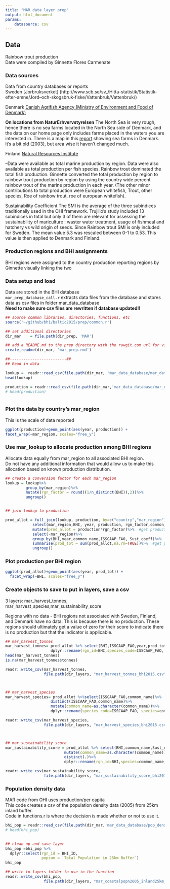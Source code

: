 ```yaml
---
title: "MAR data layer prep"
output: html_document
params: 
    datasource: csv
---
```


## Data

Rainbow trout production  
Date were compiled by Ginnette Flores Carmenate

### Data sources
Data from country databases or reports  
Sweden
[Jorbruksverket] (http://www.scb.se/sv_/Hitta-statistik/Statistik-efter-amne/Jord--och-skogsbruk-fiske/Vattenbruk/Vattenbruk/)  

Denmark
[Danish Agrifish Agency (Ministry of Environment and Food of Denmark)]( http://agrifish.dk/fisheries/fishery-statistics/aquaculture-statistics/#c32851)  

__On locations from NaturErhvervstyrelsen__  The North Sea is very rough, hence there is no sea farms located in the North Sea side of Denmark, and the data on our home page only includes farms placed in the waters you are interested in. There is a map in this [report](http://www.akvakultur.dk/akvakultur%20i%20DK.htm) showing sea farms in Denmark. It’s a bit old (2003), but area wise it haven’t changed much.

Finland
[Natural Resources Institute](http://statdb.luke.fi/PXWeb/pxweb/fi/LUKE/LUKE__06%20Kala%20ja%20riista__02%20Rakenne%20ja%20tuotanto__10%20Vesiviljely/?tablelist=true&rxid=5211d344-451e-490d-8651-adb38df626e1)  

--Data were available as total marine production by region.  Data were also available as total production per fish species.  Rainbow trout dominated the total fish production.  Ginnette converted the total production by region to rainbow trout production by region by using the country wide percent rainbow trout of the marine production in each year.  (The other minor contributions to total production were European whitefish, Trout, other species, Roe of rainbow trout, roe of european whitefish).  

Sustainability Coefficient 
The SMI is the average of the three subindices traditionally used in the OHI framework. Trujillo's study included 13 subindices in total but only 3 of them are relevant for assessing the sustainability of mariculture : waster water treatment, usage of fishmeal and hatchery vs wild origin of seeds. Since Rainbow trout SMI is only included for Sweden. The mean value 5.3 was rescaled between 0-1 to 0.53. This value is then applied to Denmark and Finland.


### Production regions and BHI assignments
BHI regions were assigned to the country production reporting regions by Ginnette visually linking the two

### Data setup and load
Data are stored in the BHI database  
`mar_prep_database_call.r` extracts data files from the database and stores data as csv files in folder mar_data_database  
__Need to make sure csv files are rewritten if database updated!!__

```r

## source common libraries, directories, functions, etc
source('~/github/bhi/baltic2015/prep/common.r')

## set additional directories
dir_mar    = file.path(dir_prep, 'MAR')

## add a README.md to the prep directory with the rawgit.com url for viewing on GitHub
create_readme(dir_mar, 'mar_prep.rmd')

##-------------------------##
## Read in data

lookup =  readr::read_csv(file.path(dir_mar, 'mar_data_database/mar_data_lookuptable.csv'))
head(lookup)

production = readr::read_csv(file.path(dir_mar,'mar_data_database/mar_data_production.csv'))
# head(production)



```

### Plot the data by country's mar_region
This is the scale of data reported

```r
ggplot(production)+geom_point(aes(year, production)) +
facet_wrap(~mar_region, scales="free_y")

```


### Use mar_lookup to allocate production among BHI regions
Allocate data equally from mar_region to all associated BHI region.  
Do not have any additional information that would allow us to make this allocation based on known production distribution.

```r

## create a conversion factor for each mar_region
lookup = lookup%>%
         group_by(mar_region)%>%
         mutate(rgn_factor = round((1/n_distinct(BHI)),2))%>%
         ungroup()


## join lookup to production

prod_allot = full_join(lookup, production, by=c("country","mar_region"))%>%
            select(mar_region,BHI, year, production, rgn_factor,common_name,ISSCAAP_FAO,Sust_coeff)%>%
            mutate(prod_allot = production*rgn_factor)%>%  #get production fraction for each BHI region
            select(-mar_region)%>%
            group_by(BHI,year,common_name,ISSCAAP_FAO, Sust_coeff)%>%
            summarise(prod_tot = sum(prod_allot,na.rm=TRUE))%>%  #get production per BHI region - more than one
            ungroup()

```

### Plot production per BHI region

```r
ggplot(prod_allot)+geom_point(aes(year, prod_tot)) +
  facet_wrap(~BHI, scales="free_y")

```


### Create objects to save to put in layers, save a csv
3 layers: mar_harvest_tonnes, mar_harvest_species,mar_sustainability_score  

Regions with no data - BHI regions not associated with Sweden, Finland, and Denmark have no data.  This is because there is no production.  These regions should ultimately get a value of zero for their score to indicate there is no production but that the indicator is applicable.  

```r
## mar_harvest_tonnes
mar_harvest_tonnes= prod_allot %>% select(BHI,ISSCAAP_FAO,year,prod_tot)%>%
                    dplyr::rename(rgn_id=BHI,species_code=ISSCAAP_FAO, year=year,tonnes=prod_tot)
head(mar_harvest_tonnes)
is.na(mar_harvest_tonnes$tonnes)

readr::write_csv(mar_harvest_tonnes, 
                 file.path(dir_layers, "mar_harvest_tonnes_bhi2015.csv"))



## mar_harvest_species
mar_harvest_species= prod_allot %>%select(ISSCAAP_FAO,common_name)%>%
                    distinct(ISSCAAP_FAO,common_name)%>%
                    mutate(common_name=as.character(common_name))%>%
                    dplyr::rename(species_code=ISSCAAP_FAO, species=common_name)

readr::write_csv(mar_harvest_species, 
                 file.path(dir_layers, "mar_harvest_species_bhi2015.csv"))



## mar_sustainability_score
mar_sustainability_score = prod_allot %>% select(BHI,common_name,Sust_coeff)%>%
                          mutate(common_name=as.character(common_name))%>%
                          distinct(.)%>%
                          dplyr::rename(rgn_id=BHI,species=common_name, sust_coeff=Sust_coeff)

readr::write_csv(mar_sustainability_score,
                 file.path(dir_layers, "mar_sustainability_score_bhi2015.csv"))

```


### Population density data
MAR code from OHI uses production/per capita  
This code creates a csv of the population density data (2005) from 25km inland buffer.  
Code in functions.r is where the decision is made whether or not to use it.
```r

bhi_pop = readr::read_csv(file.path(dir_mar,'mar_data_database/pop_density.csv'))
# head(bhi_pop)

  
## clean up and save layer
bhi_pop =bhi_pop %>%
  dplyr::select(rgn_id = BHI_ID, 
                popsum = `Total Population in 25km Buffer`)
bhi_pop

## write to layers folder to use in the function
readr::write_csv(bhi_pop, 
                 file.path(dir_layers, "mar_coastalpopn2005_inland25km_bhi2015.csv"))

```

